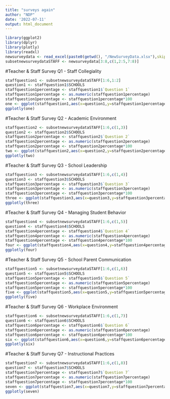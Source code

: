 ```yaml
---
title: "surveys again"
author: "NDP"
date: '2022-07-11'
output: html_document
---
```

```r
library(ggplot2)
library(dplyr)
library(plotly)
library(readxl)
newsurveydata <- read_excel(paste0(getwd(), "/NewSurveyData.xlsx"),skip=0,col_names=TRUE)
subsetnewsurveydataSTAFF <- newsurveydata[3:8,c(1,2:5,7:8)]
```

#Teacher & Staff Survey Q1 - Staff Collegiality
```r
staffquestion1 <- subsetnewsurveydataSTAFF[1:6,1:2]
question1 <- staffquestion1$SCHOOLS
staffquestion1percentage <- staffquestion1$`Question 1`
staffquestion1percentage <- as.numeric(staffquestion1percentage)
staffquestion1percentage <- staffquestion1percentage*100
one <- ggplot(staffquestion1,aes(x=question1,y=staffquestion1percentage,fill=question1)) +geom_col()+labs(title="Staff Collegiality",x="",y="Percent") + scale_fill_discrete(name = "") + geom_text(aes(label = staffquestion1percentage, y = staffquestion1percentage), size = 3, position = position_stack(vjust = 1.02))
ggplotly(one)
```

#Teacher & Staff Survey Q2 - Academic Environment
```r
staffquestion2 <- subsetnewsurveydataSTAFF[1:6,c(1,3)]
question2 <- staffquestion2$SCHOOLS
staffquestion2percentage <- staffquestion2$`Question 2`
staffquestion2percentage <- as.numeric(staffquestion2percentage)
staffquestion2percentage <- staffquestion2percentage*100
two <- ggplot(staffquestion2,aes(x=question2,y=staffquestion2percentage,fill=question2)) +geom_col()+labs(title="Academic Environment",x="",y="Percent") + scale_fill_discrete(name = "") + geom_text(aes(label = staffquestion2percentage, y = staffquestion2percentage), size = 3, position = position_stack(vjust = 1.02))
ggplotly(two)
```

#Teacher & Staff Survey Q3 - School Leadership
```r
staffquestion3 <- subsetnewsurveydataSTAFF[1:6,c(1,4)]
question3 <- staffquestion3$SCHOOLS
staffquestion3percentage <- staffquestion3$`Question 3`
staffquestion3percentage <- as.numeric(staffquestion3percentage)
staffquestion3percentage <- staffquestion3percentage*100
three <- ggplot(staffquestion3,aes(x=question3,y=staffquestion3percentage,fill=question3)) +geom_col()+labs(title="School Leadership",x="",y="Percent") + scale_fill_discrete(name = "") + geom_text(aes(label = staffquestion3percentage, y = staffquestion3percentage), size = 3, position = position_stack(vjust = 1.02))
ggplotly(three)
```

#Teacher & Staff Survey Q4 - Managing Student Behavior
```r
staffquestion4 <- subsetnewsurveydataSTAFF[1:6,c(1,5)]
question4 <- staffquestion4$SCHOOLS
staffquestion4percentage <- staffquestion4$`Question 4`
staffquestion4percentage <- as.numeric(staffquestion4percentage)
staffquestion4percentage <- staffquestion4percentage*100
four <- ggplot(staffquestion4,aes(x=question4,y=staffquestion4percentage,fill=question4)) +geom_col()+labs(title="Managing Student Behavior",x="",y="Percent") + scale_fill_discrete(name = "") + geom_text(aes(label = staffquestion4percentage, y = staffquestion4percentage), size = 3, position = position_stack(vjust = 1.02))
ggplotly(four)
```

#Teacher & Staff Survey Q5 - School Parent Communication
```r
staffquestion5 <- subsetnewsurveydataSTAFF[1:6,c(1,6)]
question5 <- staffquestion5$SCHOOLS
staffquestion5percentage <- staffquestion5$`Question 5`
staffquestion5percentage <- as.numeric(staffquestion5percentage)
staffquestion5percentage <- staffquestion5percentage*100
five <- ggplot(staffquestion5,aes(x=question5,y=staffquestion5percentage,fill=question5)) +geom_col()+labs(title="School Parent Communication",x="",y="Percent") + scale_fill_discrete(name = "") + geom_text(aes(label = staffquestion5percentage, y = staffquestion5percentage), size = 3, position = position_stack(vjust = 1.02))
ggplotly(five)
```

#Teacher & Staff Survey Q6 - Workplace Environment
```r
staffquestion6 <- subsetnewsurveydataSTAFF[1:6,c(1,7)]
question6 <- staffquestion6$SCHOOLS
staffquestion6percentage <- staffquestion6$`Question 6`
staffquestion6percentage <- as.numeric(staffquestion6percentage)
staffquestion6percentage <- staffquestion6percentage*100
six <- ggplot(staffquestion6,aes(x=question6,y=staffquestion6percentage,fill=question6)) +geom_col()+labs(title="Workplace Environment",x="",y="Percent") + scale_fill_discrete(name = "") + geom_text(aes(label = staffquestion6percentage, y = staffquestion6percentage), size = 3, position = position_stack(vjust = 1.02))
ggplotly(six)
```

#Teacher & Staff Survey Q7 - Instructional Practices 
```r
staffquestion7 <- subsetnewsurveydataSTAFF[1:6,c(1,8)]
question7 <- staffquestion7$SCHOOLS
staffquestion7percentage <- staffquestion7$`Question 7`
staffquestion7percentage <- as.numeric(staffquestion7percentage)
staffquestion7percentage <- staffquestion7percentage*100
seven <- ggplot(staffquestion7,aes(x=question7,y=staffquestion7percentage,fill=question7)) +geom_col()+labs(title="Instructional Practices",x="",y="Percent") + scale_fill_discrete(name = "") + geom_text(aes(label = staffquestion7percentage, y = staffquestion7percentage), size = 3, position = position_stack(vjust = 1.02))
ggplotly(seven)
```
